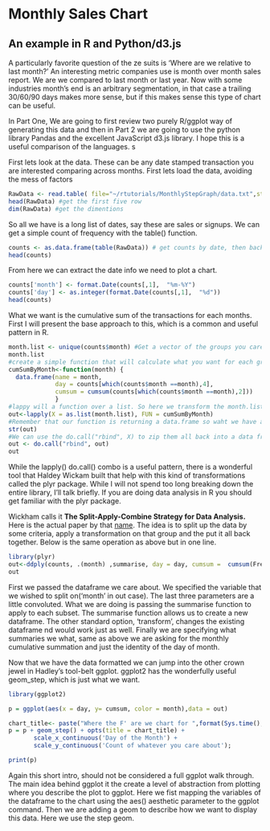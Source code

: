 Monthly Sales Chart
========================================================

An example in R and Python/d3.js
-------------------------------------

A particularly favorite question of the ze suits is 'Where are we relative to last month?' An interesting metric companies use is month over month sales report. We are we compared to last month or last year. Now with some industries month's end is an arbitrary segmentation, in that case a trailing 30/60/90 days makes more sense, but if this makes sense this type of chart can be useful.

In Part One, We are going to first review two purely R/ggplot way of generating this data and then in Part 2 we are going to use the python library Pandas and the excellent JavaScript d3.js library. I hope this is a useful comparison of the languages.
s

First lets look at the data. These can be any date stamped transaction you are interested comparing across months. First lets load the data, avoiding the mess of factors
```r
RawData <- read.table( file="~/rtutorials/MonthlyStepGraph/data.txt",stringsAsFactors=FALSE, header=TRUE) #load from flat file, do not create factors
head(RawData) #get the first five row
dim(RawData) #get the dimentions
```
So all we have is a long list of dates, say these are sales or signups. We can get a simple count of frequency with the table() function.

```r
counts <- as.data.frame(table(RawData)) # get counts by date, then back to a data.frame
head(counts)
```
From here we can extract the date info we need to plot a chart.

```r
counts['month'] <- format.Date(counts[,1],  "%m-%Y")
counts['day'] <- as.integer(format.Date(counts[,1],  "%d"))
head(counts)
```
What we want is the cumulative sum of the transactions for each months. First I will present the base approach to this, which is a common and useful pattern in R.

```r
month.list <- unique(counts$month) #Get a vector of the groups you care about
month.list
#create a simple function that will calculate what you want for each group (the cumulative sum for each month in our case)
cumSumByMonth<-function(month) {
  data.frame(name = month,
             day = counts[which(counts$month ==month),4], 
             cumsum = cumsum(counts[which(counts$month ==month),2]))
             }
#lappy will a function over a list. So here we transform the month.list object and apply our custom cumSum function
out<-lapply(X = as.list(month.list), FUN = cumSumByMonth)
#Remember that our function is returning a data.frame so waht we have after the lapply is a list of data frames, one entry for each group
str(out)
#We can use the do.call("rbind", X) to zip them all back into a data frame. Now we have a single data dataframe that has cummulative sum for each month.
out <- do.call("rbind", out)
out
```

While the lapply() do.call() combo is a useful pattern, there is a wonderful tool that Haldey Wickam built that help with this kind of transformations called the plyr package. While I will not spend too long breaking down the entire library, I'll talk briefly. If you are doing data analysis in R you should get familiar with the plyr package.

Wickham calls it **The Split-Apply-Combine Strategy for Data Analysis.** Here is the actual paper by that [name](http://www.jstatsoft.org/v40/i01/). The idea is to split up the data by some criteria, apply a transformation on that group and the put it all back together. Below is the same operation as above but in one line.

```r
library(plyr)
out<-ddply(counts, .(month) ,summarise, day = day, cumsum =  cumsum(Freq))
out
```
First we passed the dataframe we care about. We specified the variable that we wished to split on('month' in out case). The last three parameters are a little convoluted. What we are doing is passing the summarise function to apply to each subset. The summarise function allows us to create a new dataframe. The other standard option, 'transform', changes the existing dataframe nd would work just as well. Finally we are specifying what summaries we what, same as above we are asking for the monthly cumulative summation and just the identity of the day of month.

Now that we have the data formatted we can jump into the other crown jewel in Hadley's tool-belt ggplot. ggplot2 has the wonderfully useful geom_step, which is just what we want.
```r
library(ggplot2)

p = ggplot(aes(x = day, y= cumsum, color = month),data = out)

chart_title<- paste("Where the F' are we chart for ",format(Sys.time(), "%a %b %d %Y"), sep ='')
p = p + geom_step() + opts(title = chart_title) +
       scale_x_continuous('Day of the Month') +
       scale_y_continuous('Count of whatever you care about');

print(p)
```

Again this short intro, should not be considered a full ggplot walk through.  The main idea behind ggplot it the create a level of abstraction from plotting where you describe the plot to ggplot. Here we fist mapping the variables of the dataframe to the chart using the aes() aesthetic parameter to the ggplot command. Then we are adding a geom to describe how we want to display this data. Here we use the step geom.




